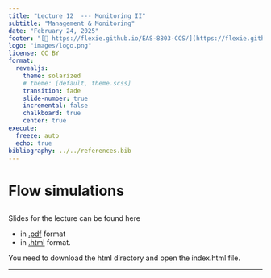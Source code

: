 ```yaml
---
title: "Lecture 12  --- Monitoring II"
subtitle: "Management & Monitoring"
date: "February 24, 2025"
footer: "[🔗 https://flexie.github.io/EAS-8803-CCS/](https://flexie.github.io/EAS-8803-CCS/)"
logo: "images/logo.png"
license: CC BY
format: 
  revealjs:
    theme: solarized
    # theme: [default, theme.scss]
    transition: fade
    slide-number: true
    incremental: false 
    chalkboard: true
    center: true
execute:
  freeze: auto
  echo: true
bibliography: ../../references.bib
---
```


# Flow simulations


## 

Slides for the lecture can be found here

- in [.pdf](https://www.dropbox.com/scl/fi/38y1rw46o2qtwui9hzju4/12-Lecture.pdf?rlkey=mus20kcgx96nsn1mo4aynktg4&st=anmepsmv&dl=0) format
- in [.html](https://www.dropbox.com/scl/fo/6oxa35vlhnoz0pk6jnppq/APd5YaO9RFvfhHq83i_6JEs?rlkey=v1x2kis43vqg0h0w7zzh5lqhq&st=exfqukwf&dl=0) format. 
 
You need to download the html directory and open the index.html file.

***